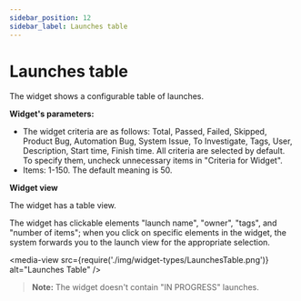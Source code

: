 ```yaml
---
sidebar_position: 12
sidebar_label: Launches table
---
```


# Launches table

The widget shows a configurable table of launches.

**Widget's parameters:**

- The widget criteria are as follows: Total, Passed, Failed, Skipped, Product Bug, Automation Bug, System Issue, To Investigate, Tags, User, Description, Start time, Finish time. All criteria are selected by default. To specify them, uncheck unnecessary items in "Criteria for Widget".
- Items: 1-150. The default meaning is 50.

**Widget view**

The widget has a table view.

The widget has clickable elements "launch name", "owner", "tags", and "number of items"; when you click on specific elements in the widget, the system forwards you to the launch view for the appropriate selection.

<media-view src={require('./img/widget-types/LaunchesTable.png')} alt="Launches Table" />

>**Note:**
The widget doesn't contain "IN PROGRESS" launches.
